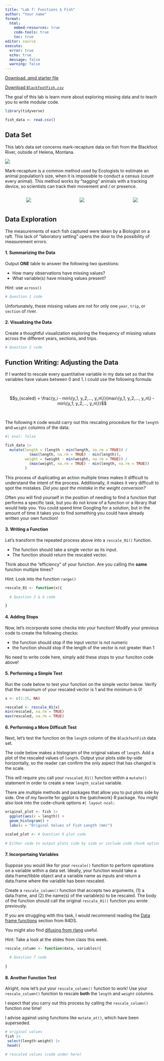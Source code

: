 ```yaml
---
title: "Lab 7: Functions & Fish"
author: "Your name"
format: 
  html:
    embed-resources: true
    code-tools: true
    toc: true
editor: source
execute: 
  error: true
  echo: true
  message: false
  warning: false
---
```


[Download .qmd starter file](lab7-functions-and-fish.qmd)

[Download `BlackfootFish.csv`](BlackfootFish.csv)

The goal of this lab is learn more about exploring missing data and to teach you to write modular code.

```r
library(tidyverse)

fish_data <- read.csv()
```

## Data Set

This lab's data set concerns mark-recapture data on fish from the Blackfoot River, outside of Helena, Montana.

![](https://github.com/earobinson95/stat331-calpoly/blob/master/lab-assignments/lab7/images/blackfoot_river.jpg?raw=true)

Mark-recapture is a common method used by Ecologists to estimate an animal population's size, when it is impossible to conduct a census (count every animal). This method works by "tagging" animals with a tracking device, so scientists can track their movement and / or presence.

<center>

::: columns
::: {.column width="25%"}
![](https://github.com/earobinson95/stat331-calpoly/blob/master/lab-assignments/lab7/images/grizzly.jpg?raw=true)
:::

::: {.column width="25%"}
![](https://github.com/earobinson95/stat331-calpoly/blob/master/lab-assignments/lab7/images/condor.jpg?raw=true)
:::

::: {.column width="25%"}
![](https://github.com/earobinson95/stat331-calpoly/blob/master/lab-assignments/lab7/images/fish.PNG?raw=true)
:::
:::

</center>

## Data Exploration

The measurements of each fish captured were taken by a Biologist on a raft. This lack of "laboratory setting" opens the door to the possibility of measurement errors.

#### 1. Summarizing the Data

Output **ONE** table to answer the following two questions:

+ How many observations have missing values?
+ What variable(s) have missing values present?

::: callout-tip
Hint: use `across()`
:::

```r
# Question 1 code
```

Unfortunately, these missing values are not for only one `year`, `trip`, or `section` of river.

#### 2. Visualizing the Data

Create a thoughtful visualization exploring the frequency of missing values across the different years, sections, and trips.

```r
# Question 2 code
```

## Function Writing: Adjusting the Data

If I wanted to rescale every quantitative variable in my data set so that the variables have values between 0 and 1. I could use the following formula:

</br>

$$y_{scaled} = \frac{y_i - min\{y_1, y_2,..., y_n\}}{max\{y_1, y_2,..., y_n\} 
- min\{y_1, y_2,..., y_n\}}$$

</br>

The following `R` code would carry out this rescaling procedure for the `length` and `weight` columns of the data:

\vspace{0.25cm}

```r
#| eval: false

fish_data |> 
  mutate(length = (length - min(length, na.rm = TRUE)) / 
           (max(length, na.rm = TRUE) - min(length)), 
         weight = (weight - min(weight, na.rm = TRUE)) / 
           (max(weight, na.rm = TRUE) - min(length, na.rm = TRUE))
         )
```

This process of duplicating an action multiple times makes it difficult to understand the intent of the process. Additionally, it makes it very difficult to spot the mistakes. *Did you spot the mistake in the weight conversion?*

Often you will find yourself in the position of needing to find a function that performs a specific task, but you do not know of a function or a library that would help you. You could spend time Googling for a solution, but in the amount of time it takes you to find something you could have already written your own function!

#### 3. Writing a Function

Let's transform the repeated process above into a `rescale_01()` function.

-   The function should take a single vector as its input.
-   The function should return the rescaled vector.

::: callout-tip
Think about the "efficiency" of your function. Are you calling the **same** function multiple times?

Hint: Look into the function `range()`
:::

```r
rescale_01 <- function(x){
  
  # Question 3 & 4 code

}
```

#### 4. Adding Stops

Now, let's incorporate some checks into your function! Modify your previous code to create the following checks:

-   the function should stop if the input vector is not numeric
-   the function should stop if the length of the vector is not greater than 1

::: callout-tip
No need to write code here, simply add these stops to your funciton code above!
:::

#### 5. Performing a Simple Test

Run the code below to test your function on the simple vector below. Verify that the maximum of your rescaled vector is 1 and the minimum is 0!

```r
x <- c(1:25, NA)

rescaled <- rescale_01(x)
min(rescaled, na.rm = TRUE)
max(rescaled, na.rm = TRUE)
```

#### 6. Performing a More Difficult Test

Next, let's test the function on the `length` column of the `BlackfootFish` data set.

The code below makes a histogram of the original values of `length`. Add a plot of the rescaled values of `length`. Output your plots side-by-side horizontally, so the reader can confirm the only aspect that has changed is the scale.

::: callout-warning
This will require you call your `rescaled_01()` function within a `mutate()` statement in order to create a new `length_scaled` variable.
:::

::: callout-tip
There are multiple methods and packages that allow you to put plots side by side. One of my favorite for ggplot is the {patchwork} R package. You might also look into the code-chunk options `#| layout-ncol:`

:::

```r
original_plot <- fish |>  
  ggplot(aes(x = length)) + 
  geom_histogram() +
  labs(x = "Original Values of Fish Length (mm)")

scaled_plot <- # Question 6 plot code
  
# Either code to output plots side by side or include code chunk option at the top of this code chunk.
```

#### 7. Incorportaing Variables

Suppose you would like for your `rescale()` function to perform operations on a variable within a data set. Ideally, your function would take a data.frame/tibble object and a variable name as inputs and return a data.frame where the variable has been rescaled.

Create a `rescale_column()` function that accepts two arguments, (1) a data.frame, and (2) the name(s) of the variable(s) to be rescaled. The body of the function should call the original `rescale_01()` function you wrote previously.

::: callout-tip
If you are struggling with this task, I would recommend reading the [Data frame functions](https://r4ds.hadley.nz/functions.html#data-frame-functions) section from R4DS.

You might also find [difusing from rlang](https://rlang.r-lib.org/reference/topic-defuse.html) useful.

Hint: Take a look at the slides from class this week.
:::

```r
rescale_column <- function(data, variables){
  
  # Question 7 code
  
}
```

#### 8. Another Function Test

Alright, now let's put your `rescale_column()` function to work! Use your `rescale_column()` function to rescale **both** the `length` and `weight` columns.

::: callout-warning
I expect that you carry out this process by calling the `rescale_column()` function *one* time!
:::

::: callout-tip
I advise against using functions like `mutate_at()`, which have been superseded.
:::

```r
# original values
fish |> 
 select(length:weight) |> 
 head()

# rescaled values (code under here)

```


